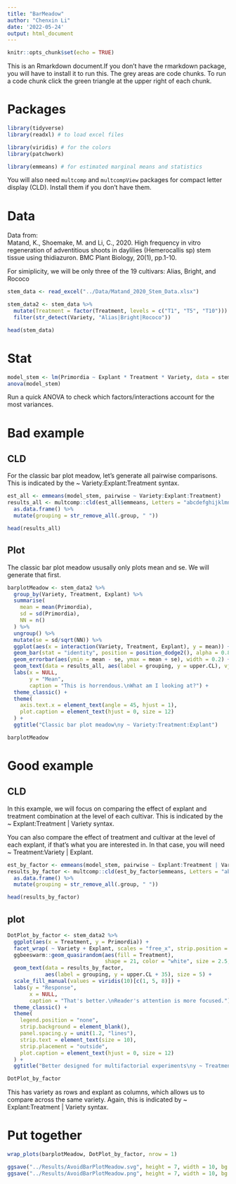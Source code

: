 ---
title: "BarMeadow"
author: "Chenxin Li"
date: '2022-05-24'
output: html_document
---

```{r setup, include=FALSE}
knitr::opts_chunk$set(echo = TRUE)
```

This is an Rmarkdown document.If you don't have the rmarkdown package, you will have to install it to run this. 
The grey areas are code chunks. To run a code chunk click the green triangle at the upper right of each chunk. 

# Packages 
```{r}
library(tidyverse) 
library(readxl) # to load excel files 

library(viridis) # for the colors 
library(patchwork)

library(emmeans) # for estimated marginal means and statistics 
```

You will also need `multcomp` and `multcompView` packages for compact letter display (CLD). 
Install them if you don't have them. 

# Data 

Data from:  
    Matand, K., Shoemake, M. and Li, C., 2020. 
    High frequency in vitro regeneration of adventitious shoots in daylilies (Hemerocallis sp) stem tissue using thidiazuron. 
    BMC Plant Biology, 20(1), pp.1-10.
  
For simiplicity, we will be only three of the 19 cultivars: Alias, Bright, and Rococo

```{r}
stem_data <- read_excel("../Data/Matand_2020_Stem_Data.xlsx") 

stem_data2 <- stem_data %>% 
  mutate(Treatment = factor(Treatment, levels = c("T1", "T5", "T10"))) %>% 
  filter(str_detect(Variety, "Alias|Bright|Rococo"))

head(stem_data)
```


# Stat
```{r}
model_stem <- lm(Primordia ~ Explant * Treatment * Variety, data = stem_data2)
anova(model_stem)
```
Run a quick ANOVA to check which factors/interactions account for the most variances. 

# Bad example
## CLD  
For the classic bar plot meadow, let's generate all pairwise comparisons.
This is indicated by the ~ Variety:Explant:Treatment syntax. 

```{r}
est_all <- emmeans(model_stem, pairwise ~ Variety:Explant:Treatment)    
results_all <- multcomp::cld(est_all$emmeans, Letters = "abcdefghijklmnopqrst") %>% 
  as.data.frame() %>% 
  mutate(grouping = str_remove_all(.group, " "))

head(results_all)
```


## Plot 
The classic bar plot meadow ususally only plots mean and se. 
We will generate that first. 

```{r}
barplotMeadow <- stem_data2 %>% 
  group_by(Variety, Treatment, Explant) %>% 
  summarise(
    mean = mean(Primordia),
    sd = sd(Primordia),
    NN = n()
  ) %>% 
  ungroup() %>% 
  mutate(se = sd/sqrt(NN)) %>% 
  ggplot(aes(x = interaction(Variety, Treatment, Explant), y = mean)) +
  geom_bar(stat = "identity", position = position_dodge2(), alpha = 0.8, width = 0.7) +
  geom_errorbar(aes(ymin = mean - se, ymax = mean + se), width = 0.2) +
  geom_text(data = results_all, aes(label = grouping, y = upper.CL), vjust = -0.2) +
  labs(x = NULL,
       y = "Mean",
       caption = "This is horrendous.\nWhat am I looking at?") +
  theme_classic() +
  theme(
    axis.text.x = element_text(angle = 45, hjust = 1),
    plot.caption = element_text(hjust = 0, size = 12)
  ) +
  ggtitle("Classic bar plot meadow\ny ~ Variety:Treatment:Explant")

barplotMeadow
```

# Good example 
## CLD

In this example, we will focus on comparing the effect of explant and treatment combination at the level of each cultivar. 
This is indicated by the ~ Explant:Treatment | Variety syntax. 

You can also compare the effect of treatment and cultivar at the level of each explant, if that's what you are interested in. 
In that case, you will need ~ Treatment:Variety | Explant. 

```{r}
est_by_factor <- emmeans(model_stem, pairwise ~ Explant:Treatment | Variety)
results_by_factor <- multcomp::cld(est_by_factor$emmeans, Letters = "abcdefghijklmnopqrst") %>% 
  as.data.frame() %>% 
  mutate(grouping = str_remove_all(.group, " "))

head(results_by_factor)
```

 
## plot
```{r}
DotPlot_by_factor <- stem_data2 %>% 
  ggplot(aes(x = Treatment, y = Primordia)) +
  facet_wrap( ~ Variety + Explant, scales = "free_x", strip.position = "bottom") +
  ggbeeswarm::geom_quasirandom(aes(fill = Treatment), 
                               shape = 21, color = "white", size = 2.5, alpha = 0.8) +
  geom_text(data = results_by_factor, 
            aes(label = grouping, y = upper.CL + 35), size = 5) +
  scale_fill_manual(values = viridis(10)[c(1, 5, 8)]) +
  labs(y = "Response",
       x = NULL,
       caption = "That's better.\nReader's attention is more focused.") +
  theme_classic() +
  theme(
    legend.position = "none",
    strip.background = element_blank(),
    panel.spacing.y = unit(1.2, "lines"),
    strip.text = element_text(size = 10),
    strip.placement = "outside",
    plot.caption = element_text(hjust = 0, size = 12)
  ) +
  ggtitle("Better designed for multifactorial experiments\ny ~ Treatment:Explant | Variety")

DotPlot_by_factor
```
This has variety as rows and explant as columns, which allows us to compare across the same variety. 
Again, this is indicated by ~ Explant:Treatment | Variety syntax. 


# Put together
```{r}
wrap_plots(barplotMeadow, DotPlot_by_factor, nrow = 1)

ggsave("../Results/AvoidBarPlotMeadow.svg", height = 7, width = 10, bg = "white")
ggsave("../Results/AvoidBarPlotMeadow.png", height = 7, width = 10, bg = "white")
```







